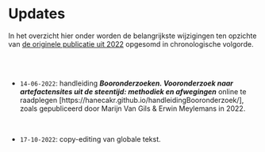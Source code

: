 # Updates {.unnumbered}

In het overzicht hier onder worden de belangrijkste wijzigingen ten opzichte van [de originele publicatie uit 2022](https://oar.onroerenderfgoed.be/item/437) opgesomd in chronologische volgorde.

<br/>
<br/>

- `14-06-2022`: handleiding ***Booronderzoeken. Vooronderzoek naar artefactensites uit de steentijd: methodiek en afwegingen*** online te raadplegen [https://hanecakr.github.io/handleidingBooronderzoek/], zoals gepubliceerd door Marijn Van Gils & Erwin Meylemans in 2022.

<br/>

- `17-10-2022`: copy-editing van globale tekst.
